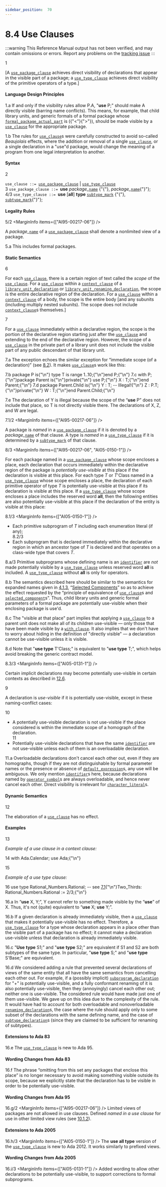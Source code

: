 ```yaml
---
sidebar_position:  70
---
```


# 8.4 Use Clauses

:::warning
This Reference Manual output has not been verified,
and may contain omissions or errors.
Report any problems on the [tracking issue](https://github.com/ada-lang-io/ada-lang-io/issues/20)
:::


<MarginText>1</MarginText>
<p>[A <code><a href="../AA-8/AA-8.4#S0236">use_package_clause</a></code> achieves direct visibility of declarations that appear in the visible part of a package; a <code><a href="../AA-8/AA-8.4#S0237">use_type_clause</a></code> achieves direct visibility of the primitive operators of a type.] <br /></p>


#### Language Design Principles

<MarginText>1.a</MarginText>
<Admonition type="aarm" aarm="note" title="Note: ">
If and only if the visibility rules allow P.A, "<strong>use</strong> P;" should make A directly visible (barring name conflicts). This means, for example, that child library units, and generic formals of a formal package whose <code><a href="../AA-12/AA-12.7#S0341">formal_package_actual_part</a></code> is ({"<"}{">"}), should be made visible by a <code><a href="../AA-8/AA-8.4#S0235">use_clause</a></code> for the appropriate package.<br /></Admonition>

<MarginText>1.b</MarginText>
<Admonition type="aarm" aarm="note" title="Note: ">
The rules for <code><a href="../AA-8/AA-8.4#S0235">use_clause</a></code>s were carefully constructed to avoid so-called <em>Beaujolais</em> effects, where the addition or removal of a single <code><a href="../AA-8/AA-8.4#S0235">use_clause</a></code>, or a single declaration in a "use"d package, would change the meaning of a program from one legal interpretation to another. <br /></Admonition>


#### Syntax

<MarginText>2</MarginText>

<CodeBlock>
<code>use_clause</code><a id="S0235"></a><code> ::= </code><code><a href="../AA-8/AA-8.4#S0236">use_package_clause</a></code> | <code><a href="../AA-8/AA-8.4#S0237">use_type_clause</a></code><br />

</CodeBlock>
<MarginText>3</MarginText>

<CodeBlock>
<code>use_package_clause</code><a id="S0236"></a><code> ::= </code><strong>use</strong> <em>package_</em><code><a href="../AA-4/AA-4.1#S0091">name</a></code> {"{"}, <em>package_</em><code><a href="../AA-4/AA-4.1#S0091">name</a></code>{"}"};<br />

</CodeBlock>
<MarginText>4/3</MarginText>
<MarginInfo items={["AI05-0150-1"]} />

<CodeBlock>
<code>use_type_clause</code><a id="S0237"></a><code> ::= </code><strong>use</strong> [<strong>all</strong>] <strong>type</strong> <code><a href="../AA-3/AA-3.2#S0028">subtype_mark</a></code> {"{"}, <code><a href="../AA-3/AA-3.2#S0028">subtype_mark</a></code>{"}"};<br />

</CodeBlock>

#### Legality Rules

<MarginText>5/2</MarginText>
<MarginInfo items={["AI95-00217-06"]} />
<p>A <em>package_</em><code><a href="../AA-4/AA-4.1#S0091">name</a></code> of a <code><a href="../AA-8/AA-8.4#S0236">use_package_clause</a></code> shall denote a nonlimited view of a package. <br /></p>

<MarginText>5.a</MarginText>
<Admonition type="aarm" aarm="ramification" title="Ramification: ">
<strong></strong>This includes formal packages. <br /></Admonition>


#### Static Semantics

<MarginText>6</MarginText>
<p>For each <code><a href="../AA-8/AA-8.4#S0235">use_clause</a></code>, there is a certain region of text called the <em>scope</em> of the <code><a href="../AA-8/AA-8.4#S0235">use_clause</a></code>. For a <code><a href="../AA-8/AA-8.4#S0235">use_clause</a></code> within a <code><a href="../AA-10/AA-10.1#S0292">context_clause</a></code> of a <code><a href="../AA-10/AA-10.1#S0288">library_unit_declaration</a></code> or <code><a href="../AA-10/AA-10.1#S0289">library_unit_renaming_declaration</a></code>, the scope is the entire declarative region of the declaration. For a <code><a href="../AA-8/AA-8.4#S0235">use_clause</a></code> within a <code><a href="../AA-10/AA-10.1#S0292">context_clause</a></code> of a body, the scope is the entire body [and any subunits (including multiply nested subunits). The scope does not include <code><a href="../AA-10/AA-10.1#S0292">context_clause</a></code>s themselves.]<br /></p>

<MarginText>7</MarginText>
<p>For a <code><a href="../AA-8/AA-8.4#S0235">use_clause</a></code> immediately within a declarative region, the scope is the portion of the declarative region starting just after the <code><a href="../AA-8/AA-8.4#S0235">use_clause</a></code> and extending to the end of the declarative region. However, the scope of a <code><a href="../AA-8/AA-8.4#S0235">use_clause</a></code> in the private part of a library unit does not include the visible part of any public descendant of that library unit. <br /></p>

<MarginText>7.a</MarginText>
<Admonition type="aarm" aarm="reason" title="Reason: ">
<strong></strong>The exception echoes the similar exception for &ldquo;immediate scope (of a declaration)&rdquo; (see <a href="../AA-8/AA-8.2">8.2</a>). It makes <code><a href="../AA-8/AA-8.4#S0235">use_clause</a></code>s work like this: <br /></Admonition>

<MarginText>7.b</MarginText>
<CodeBlock language="ada">
package P is{"\n"}    type T is range 1..10;{"\n"}end P;{"\n"}
<MarginText>7.c</MarginText>
with P;{"\n"}package Parent is{"\n"}private{"\n"}    use P;{"\n"}    X : T;{"\n"}end Parent;{"\n"}
<MarginText>7.d</MarginText>
package Parent.Child is{"\n"}    Y : T; -- Illegal!{"\n"}    Z : P.T;{"\n"}private{"\n"}    W : T;{"\n"}end Parent.Child;{"\n"}

</CodeBlock>
<MarginText>7.e</MarginText>
<Admonition type="aarm" aarm="note" title="Note: ">
The declaration of Y is illegal because the scope of the &ldquo;<strong>use</strong> P&rdquo; does not include that place, so T is not directly visible there. The declarations of X, Z, and W are legal. <br /></Admonition>

<MarginText>7.1/2</MarginText>
<MarginInfo items={["AI95-00217-06"]} />
<p>A package is <em>named</em> in a <code><a href="../AA-8/AA-8.4#S0236">use_package_clause</a></code> if it is denoted by a <em>package_</em><code><a href="../AA-4/AA-4.1#S0091">name</a></code> of that clause. A type is <em>named</em> in a <code><a href="../AA-8/AA-8.4#S0237">use_type_clause</a></code> if it is determined by a <code><a href="../AA-3/AA-3.2#S0028">subtype_mark</a></code> of that clause.<br /></p>

<MarginText>8/3</MarginText>
<MarginInfo items={["AI95-00217-06", "AI05-0150-1"]} />
<p>For each package named in a <code><a href="../AA-8/AA-8.4#S0236">use_package_clause</a></code> whose scope encloses a place, each declaration that occurs immediately within the declarative region of the package is <em>potentially use-visible</em> at this place if the declaration is visible at this place. For each type <em>T</em> or <em>T</em>'Class named in a <code><a href="../AA-8/AA-8.4#S0237">use_type_clause</a></code> whose scope encloses a place, the declaration of each primitive operator of type <em>T</em> is potentially use-visible at this place if its declaration is visible at this place. If a <code><a href="../AA-8/AA-8.4#S0237">use_type_clause</a></code> whose scope encloses a place includes the reserved word <strong>all</strong>, then the following entities are also potentially use-visible at this place if the declaration of the entity is visible at this place: <br /></p>

<MarginText>8.1/3</MarginText>
<MarginInfo items={["AI05-0150-1"]} />
<ul>
<li>Each primitive subprogram of <em>T</em> including each enumeration literal (if any);<br /></li>
<MarginText>8.2/3</MarginText>
<MarginInfo items={["AI05-0150-1"]} />
<li>Each subprogram that is declared immediately within the declarative region in which an ancestor type of <em>T</em> is declared and that operates on a class-wide type that covers <em>T</em>. <br /></li>
</ul>
<MarginText>8.a/3</MarginText>
<MarginInfo items={["AI05-0150-1"]} />
<Admonition type="aarm" aarm="ramification" title="Ramification: ">
<strong></strong>Primitive subprograms whose defining name is an <code><a href="../AA-2/AA-2.3#S0002">identifier</a></code> are <em>not</em> made potentially visible by a <code><a href="../AA-8/AA-8.4#S0237">use_type_clause</a></code> unless reserved word <strong>all</strong> is included. A <code><a href="../AA-8/AA-8.4#S0237">use_type_clause</a></code> without <strong>all</strong> is only for operators.<br /></Admonition>

<MarginText>8.b</MarginText>
<Admonition type="aarm" aarm="note" title="Note: ">
The semantics described here should be similar to the semantics for expanded names given in <a href="../AA-4/AA-4.1#Subclause_4.1.3">4.1.3</a>, &ldquo;<a href="../AA-4/AA-4.1#Subclause_4.1.3">Selected Components</a>&rdquo; so as to achieve the effect requested by the &ldquo;principle of equivalence of <code><a href="../AA-8/AA-8.4#S0235">use_clause</a></code>s and <code><a href="../AA-4/AA-4.1#S0098">selected_component</a></code>s&rdquo;. Thus, child library units and generic formal parameters of a formal package are potentially use-visible when their enclosing package is use'd.<br /></Admonition>

<MarginText>8.c</MarginText>
<Admonition type="aarm" aarm="note" title="Note: ">
The "visible at that place" part implies that applying a <code><a href="../AA-8/AA-8.4#S0235">use_clause</a></code> to a parent unit does not make all of its children use-visible &mdash; only those that have been made visible by a <code><a href="../AA-10/AA-10.1#S0294">with_clause</a></code>. It also implies that we don't have to worry about hiding in the definition of "directly visible" &mdash; a declaration cannot be use-visible unless it is visible.<br /></Admonition>

<MarginText>8.d</MarginText>
<Admonition type="aarm" aarm="note" title="Note: ">
Note that "<strong>use type</strong> T'Class;" is equivalent to "<strong>use type</strong> T;", which helps avoid breaking the generic contract model. <br /></Admonition>

<MarginText>8.3/3</MarginText>
<MarginInfo items={["AI05-0131-1"]} />
<p>Certain implicit declarations may become potentially use-visible in certain contexts as described in <a href="../AA-12/AA-12.6">12.6</a>.<br /></p>

<MarginText>9</MarginText>
<p>A declaration is <em>use-visible</em> if it is potentially use-visible, except in these naming-conflict cases: <br /></p>

<MarginText>10</MarginText>
<ul>
<li>A potentially use-visible declaration is not use-visible if the place considered is within the immediate scope of a homograph of the declaration.<br /></li>
<MarginText>11</MarginText>
<li>Potentially use-visible declarations that have the same <code><a href="../AA-2/AA-2.3#S0002">identifier</a></code> are not use-visible unless each of them is an overloadable declaration. <br /></li>
</ul>
<MarginText>11.a</MarginText>
<Admonition type="aarm" aarm="ramification" title="Ramification: ">
<strong></strong>Overloadable declarations don't cancel each other out, even if they are homographs, though if they are not distinguishable by formal parameter names or the presence or absence of <code><a href="../AA-3/AA-3.7#S0063">default_expression</a></code>s, any use will be ambiguous. We only mention <code><a href="../AA-2/AA-2.3#S0002">identifier</a></code>s here, because declarations named by <code><a href="../AA-6/AA-6.1#S0202">operator_symbol</a></code>s are always overloadable, and hence never cancel each other. Direct visibility is irrelevant for <code><a href="../AA-2/AA-2.5#S0015">character_literal</a></code>s. <br /></Admonition>


#### Dynamic Semantics

<MarginText>12</MarginText>
<p>The elaboration of a <code><a href="../AA-8/AA-8.4#S0235">use_clause</a></code> has no effect. <br /></p>


#### Examples

<MarginText>13</MarginText>
<p><em>Example of a use clause in a context clause:</em> <br /></p>

<MarginText>14</MarginText>
<CodeBlock language="ada">
with Ada.Calendar; use Ada;{"\n"}

</CodeBlock>
<MarginText>15</MarginText>
<p><em>Example of a use type clause:</em> <br /></p>

<MarginText>16</MarginText>
<CodeBlock language="ada">
use type Rational_Numbers.Rational; -- see <a href="../AA-7/AA-7.1">7.1</a>{"\n"}Two_Thirds: Rational_Numbers.Rational := 2/3;{"\n"}

</CodeBlock>
<MarginText>16.a</MarginText>
<Admonition type="aarm" aarm="ramification" title="Ramification: ">
<strong></strong>In &ldquo;<strong>use</strong> X, Y;&rdquo;, Y cannot refer to something made visible by the &ldquo;<strong>use</strong>&rdquo; of X. Thus, it's not (quite) equivalent to &ldquo;<strong>use</strong> X; <strong>use</strong> Y;&rdquo;.<br /></Admonition>

<MarginText>16.b</MarginText>
<Admonition type="aarm" aarm="note" title="Note: ">
If a given declaration is already immediately visible, then a <code><a href="../AA-8/AA-8.4#S0235">use_clause</a></code> that makes it potentially use-visible has no effect. Therefore, a <code><a href="../AA-8/AA-8.4#S0237">use_type_clause</a></code> for a type whose declaration appears in a place other than the visible part of a package has no effect; it cannot make a declaration use-visible unless that declaration is already immediately visible.<br /></Admonition>

<MarginText>16.c</MarginText>
<Admonition type="aarm" aarm="note" title="Note: ">
"<strong>Use</strong> <strong>type</strong> S1;" and "<strong>use</strong> <strong>type</strong> S2;" are equivalent if S1 and S2 are both subtypes of the same type. In particular, "<strong>use</strong> <strong>type</strong> S;" and "<strong>use</strong> <strong>type</strong> S'Base;" are equivalent. <br /></Admonition>

<MarginText>16.d</MarginText>
<Admonition type="aarm" aarm="reason" title="Reason: ">
<strong></strong>We considered adding a rule that prevented several declarations of views of the same entity that all have the same semantics from cancelling each other out. For example, if a (possibly implicit) <code><a href="../AA-6/AA-6.1#S0195">subprogram_declaration</a></code> for "+" is potentially use-visible, and a fully conformant renaming of it is also potentially use-visible, then they (annoyingly) cancel each other out; neither one is use-visible. The considered rule would have made just one of them use-visible. We gave up on this idea due to the complexity of the rule. It would have had to account for both overloadable and nonoverloadable <code><a href="../AA-8/AA-8.5#S0238">renaming_declaration</a></code>s, the case where the rule should apply only to some subset of the declarations with the same defining name, and the case of <code><a href="../AA-3/AA-3.2#S0026">subtype_declaration</a></code>s (since they are claimed to be sufficient for renaming of subtypes). <br /></Admonition>


#### Extensions to Ada 83

<MarginText>16.e</MarginText>
<Admonition type="aarm" aarm="note" title="Note: ">
The <code><a href="../AA-8/AA-8.4#S0237">use_type_clause</a></code> is new to Ada 95. <br /></Admonition>


#### Wording Changes from Ada 83

<MarginText>16.f</MarginText>
<Admonition type="aarm" aarm="note" title="Note: ">
The phrase &ldquo;omitting from this set any packages that enclose this place&rdquo; is no longer necessary to avoid making something visible outside its scope, because we explicitly state that the declaration has to be visible in order to be potentially use-visible. <br /></Admonition>


#### Wording Changes from Ada 95

<MarginText>16.g/2</MarginText>
<MarginInfo items={["AI95-00217-06"]} />
<Admonition type="aarm" aarm="note" title="Note: ">
Limited views of packages are not allowed in use clauses. Defined <em>named in a use clause</em> for use in other limited view rules (see <a href="../AA-10/AA-10.1#Subclause_10.1.2">10.1.2</a>). <br /></Admonition>


#### Extensions to Ada 2005

<MarginText>16.h/3</MarginText>
<MarginInfo items={["AI05-0150-1"]} />
<Admonition type="aarm" aarm="note" title="Note: ">
The <strong>use all type</strong> version of the <code><a href="../AA-8/AA-8.4#S0237">use_type_clause</a></code> is new to Ada 2012. It works similarly to prefixed views. <br /></Admonition>


#### Wording Changes from Ada 2005

<MarginText>16.i/3</MarginText>
<MarginInfo items={["AI05-0131-1"]} />
<Admonition type="aarm" aarm="correction" title="Correction:">
<strong></strong> Added wording to allow other declarations to be potentially use-visible, to support corrections to formal subprograms. <br /></Admonition>

